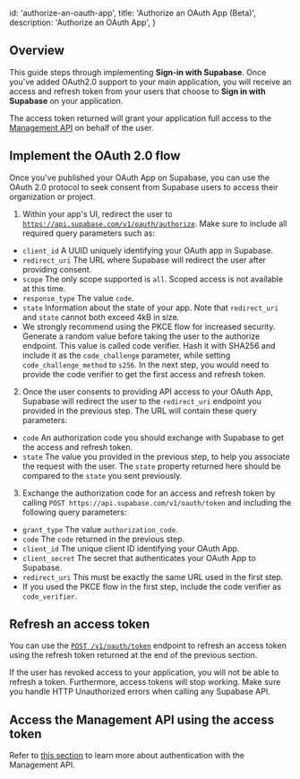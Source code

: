 
  id: 'authorize-an-oauth-app',
  title: 'Authorize an OAuth App (Beta)',
  description: 'Authorize an OAuth App',
}

## Overview

This guide steps through implementing **Sign-in with Supabase**. Once you've added OAuth2.0 support to your main application, you will receive an access and refresh token from your users that choose to **Sign in with Supabase** on your application.

The access token returned will grant your application full access to the [Management API](https://supabase.com/docs/reference/api/introduction) on behalf of the user.

## Implement the OAuth 2.0 flow

Once you've published your OAuth App on Supabase, you can use the OAuth 2.0 protocol to seek consent from Supabase users to access their organization or project.

1. Within your app's UI, redirect the user to [`https://api.supabase.com/v1/oauth/authorize`](<https://api.supabase.com/api/v1#/oauth%20(beta)/authorize>). Make sure to include all required query parameters such as:

- `client_id` A UUID uniquely identifying your OAuth app in Supabase.
- `redirect_uri` The URL where Supabase will redirect the user after providing consent.
- `scope` The only scope supported is `all`. Scoped access is not available at this time.
- `response_type` The value `code`.
- `state` Information about the state of your app. Note that `redirect_uri` and `state` cannot both exceed 4kB in size.
- We strongly recommend using the PKCE flow for increased security. Generate a random value before taking the user to the authorize endpoint. This value is called code verifier. Hash it with SHA256 and include it as the `code_challenge` parameter, while setting `code_challenge_method` to `s256`. In the next step, you would need to provide the code verifier to get the first access and refresh token.

2. Once the user consents to providing API access to your OAuth App, Supabase will redirect the user to the `redirect_uri` endpoint you provided in the previous step. The URL will contain these query parameters:

- `code` An authorization code you should exchange with Supabase to get the access and refresh token.
- `state` The value you provided in the previous step, to help you associate the request with the user. The `state` property returned here should be compared to the `state` you sent previously.

3. Exchange the authorization code for an access and refresh token by calling `POST https://api.supabase.com/v1/oauth/token` and including the following query parameters:

- `grant_type` The value `authorization_code`.
- `code` The `code` returned in the previous step.
- `client_id` The unique client ID identifying your OAuth App.
- `client_secret` The secret that authenticates your OAuth App to Supabase.
- `redirect_uri` This must be exactly the same URL used in the first step.
- If you used the PKCE flow in the first step, include the code verifier as `code_verifier`.

## Refresh an access token

You can use the [`POST /v1/oauth/token`](<https://api.supabase.com/api/v1#/oauth%20(beta)/token>) endpoint to refresh an access token using the refresh token returned at the end of the previous section.

If the user has revoked access to your application, you will not be able to refresh a token. Furthermore, access tokens will stop working. Make sure you handle HTTP Unauthorized errors when calling any Supabase API.

## Access the Management API using the access token

Refer to [this section](/docs/reference/api/introduction#authentication) to learn more about authentication with the Management API.


